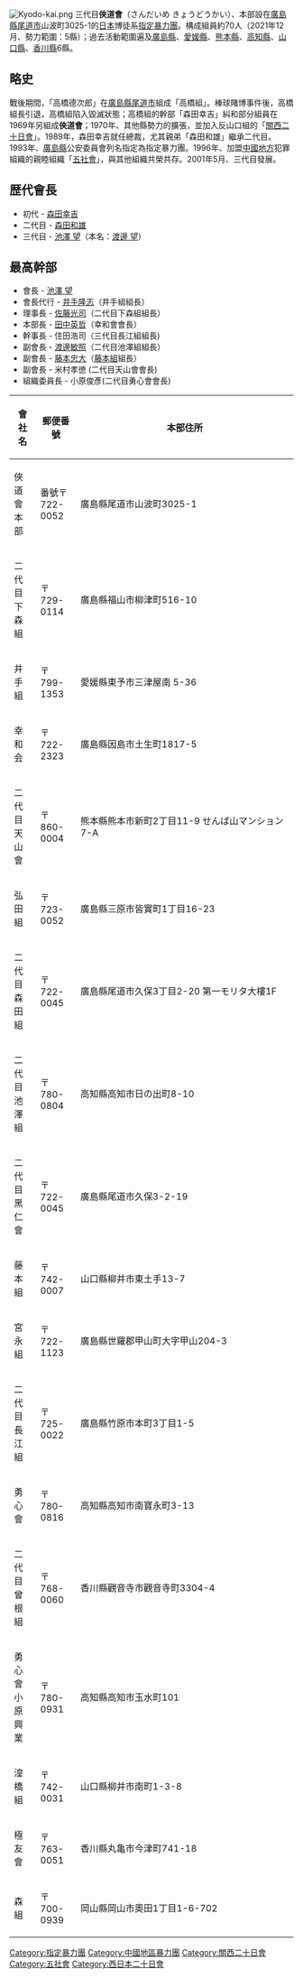 {{Unreferenced |time=2008-03-04T03:28:33+00:00 }}
[[File:Kyodo-kai.png|thumb]]
三代目'''俠道會'''（さんだいめ きょうどうかい）、本部設在[[廣島縣|廣島縣]][[尾道市|尾道市]]山波町3025-1的[[日本|日本]]博徒系[[指定暴力團|指定暴力團]]。構成組員約70人（2021年12月、勢力範圍：5縣）；過去活動範圍遍及[[廣島縣|廣島縣]]、[[愛媛縣|愛媛縣]]、[[熊本縣|熊本縣]]、[[高知縣|高知縣]]、[[山口縣|山口縣]]、[[香川縣|香川縣]]6縣。

==略史==

戰後期間，「高橋德次郎」在[[廣島縣|廣島縣]][[尾道市|尾道市]]組成「高橋組」。棒球賭博事件後，高橋組長引退，高橋組陷入毀滅狀態；高橋組的幹部「森田幸吉」糾和部分組員在1969年另組成'''俠道會'''；1970年、其他縣勢力的擴張，並加入反山口組的「[[關西二十日會|關西二十日會]]」。1989年，森田幸吉就任總裁，尤其親弟「森田和雄」繼承二代目。1993年、[[廣島縣|廣島縣]]公安委員會列名指定為指定暴力團。1996年、加盟[[中國地方|中國地方]]犯罪組織的親睦組織「[[五社會|五社會]]」，與其他組織共榮共存。2001年5月、三代目發展。

==歴代會長==

* 初代 - [[森田幸吉|森田幸吉]]
* 二代目 - [[森田和雄|森田和雄]]
* 三代目 - [[池澤望|池澤 望]]（本名：[[渡邊望|渡邊 望]]）

==最高幹部==

* 會長 - [[池澤望|池澤 望]]
* 會長代行 - [[井手隆志|井手隆志]]（井手組組長）
* 理事長 - [[佐藤光司|佐藤光司]]（二代目下森組組長）
* 本部長 - [[田中英哲|田中英哲]]（幸和會會長）
* 幹事長 - 住田浩司（三代目長江組組長)
* 副會長 - [[渡邊敏照|渡邊敏照]]（二代目池澤組組長）
* 副會長 - [[藤本忠大|藤本忠大]]（[[藤本組|藤本組]]組長）
* 副會長 - 米村孝徳 (二代目天山會會長)
* 組織委員長 - 小原俊彥(二代目勇心會會長)

{|class="wikitable" style="text-align: left; background-color: #ffffff;"
!會社名!!郵便番號!!本部住所
|-
|style="height: 30px;" |俠道會 本部   
|style="height: 30px;" | 番號〒722-0052
|style="width: 370px;" | 廣島縣尾道市山波町3025-1
|-
|style="height: 30px;" |二代目下森組    
| 〒729-0114
| 廣島縣福山市柳津町516-10
|-
|style="height: 30px;" |井手組   
| 〒799-1353
| 愛媛縣東予市三津屋南 5-36
|-
|style="height: 30px;" |幸和会      
|〒722-2323  
| 廣島縣因島市土生町1817-5
|-
|style="height: 30px;" |二代目天山會  
|〒860-0004 
|熊本縣熊本市新町2丁目11-9   せんば山マンション7-A
|-
|style="height: 30px;" |弘田組   
|〒723-0052
|廣島縣三原市皆實町1丁目16-23
|-
|style="height: 30px;" |二代目森田組  
| 〒722-0045
|廣島縣尾道市久保3丁目2-20  第一モリタ大樓1F
|-
|style="height: 30px;" |二代目池澤組   
|〒780-0804  
|高知縣高知市日の出町8-10 
|-
|style="height: 30px;" |二代目黑仁會 
|〒722-0045
|廣島縣尾道市久保3-2-19
|-
|style="height: 30px;" |藤本組  
|〒742-0007 
|山口縣柳井市東土手13-7 
|-
|style="height: 30px;" |宮永組  
|〒722-1123
|廣島縣世羅郡甲山町大字甲山204-3
|-
|style="height: 30px;" |二代目長江組  
| 〒 725-0022
|廣島縣竹原市本町3丁目1-5
|-
|style="height: 30px;" |勇心會  
|〒780-0816 
|高知縣高知市南寶永町3-13  
|-
|style="height: 30px;" |二代目曾根組  
|〒768-0060
|香川縣觀音寺市觀音寺町3304-4
|-
|style="height: 30px;" |勇心會小原興業   
|〒780-0931
|高知縣高知市玉水町101 
|-
|style="height: 30px;" |湟橋組   
|〒742-0031   
|山口縣柳井市南町1-3-8
|-
|style="height: 30px;" |極友會  
|〒763-0051
|香川縣丸亀市今津町741-18 
|-
|style="height: 30px;" |森 組     
|〒700-0939  
|岡山縣岡山市奧田1丁目1-6-702
|}

{{指定暴力團}}

{{DEFAULTSORT:Kyōdō-kai}}
[[Category:指定暴力團|Category:指定暴力團]]
[[Category:中國地區暴力團|Category:中國地區暴力團]]
[[Category:關西二十日會|Category:關西二十日會]]
[[Category:五社會|Category:五社會]]
[[Category:西日本二十日會|Category:西日本二十日會]]